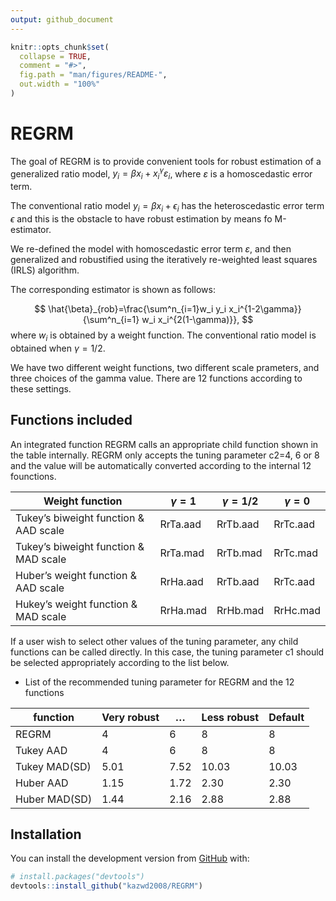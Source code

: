 ```yaml
---
output: github_document
---
```


<!-- README.md is generated from README.Rmd. Please edit that file -->

```r
knitr::opts_chunk$set(
  collapse = TRUE,
  comment = "#>",
  fig.path = "man/figures/README-",
  out.width = "100%"
)
```

# REGRM

<!-- badges: start -->
<!-- badges: end -->

The goal of REGRM is to provide convenient tools for robust estimation of a generalized ratio model, $y_i=\beta x_i + x_i^\gamma \varepsilon_i$, where $\varepsilon$ is a homoscedastic error term.  

The conventional ratio model $y_i = \beta x_i + \epsilon_i$ has the heteroscedastic error term $\epsilon$ and this is the obstacle to have robust estimation by means fo M-estimator.

We re-defined the model with homoscedastic error term $\varepsilon$, and then generalized and robustified using the iteratively re-weighted least squares (IRLS) algorithm.

The corresponding estimator is shown as follows:
 
$$
\hat{\beta}_{rob}=\frac{\sum^n_{i=1}w_i y_i x_i^{1-2\gamma}}{\sum^n_{i=1} w_i x_i^{2(1-\gamma)}},
$$
where $w_i$ is obtained by a weight function.  The conventional ratio model is obtained when $\gamma=1/2$.

We have two different weight functions, two different scale prameters, and three choices of the gamma value.  There are 12 functions according to these settings.


## Functions included

An integrated function REGRM calls an appropriate child function shown in the table internally.  REGRM only accepts the tuning parameter c2=4, 6 or 8 and the value will be automatically converted according to the internal 12 founctions.  

|Weight function|$\gamma=1$|$\gamma=1/2$|$\gamma=0$|
|----|----|----|----|
|Tukey's biweight function & AAD scale|RrTa.aad|RrTb.aad|RrTc.aad|
|Tukey's biweight function & MAD scale|RrTa.mad|RrTb.mad|RrTc.mad|
|Huber's weight function & AAD scale|RrHa.aad|RrTb.aad|RrTc.aad|
|Hukey's weight function & MAD scale|RrHa.mad|RrHb.mad|RrHc.mad|

If a user wish to select other values of the tuning parameter, any child functions can be called directly.  In this case, the tuning parameter c1 should be selected appropriately according to the list below.

* List of the recommended tuning parameter for REGRM and the 12 functions 

|function|Very robust|...|Less robust|Default|
|----|----|----|----|----|
|REGRM|4|6|8|8|
|Tukey AAD|4|6|8|8|
|Tukey MAD(SD) |5.01|7.52|10.03|10.03|
|Huber AAD|1.15|1.72|2.30|2.30|
|Huber MAD(SD)|1.44|2.16|2.88|2.88|


## Installation

You can install the development version from [GitHub](https://github.com/) with:

``` r
# install.packages("devtools")
devtools::install_github("kazwd2008/REGRM")
```

